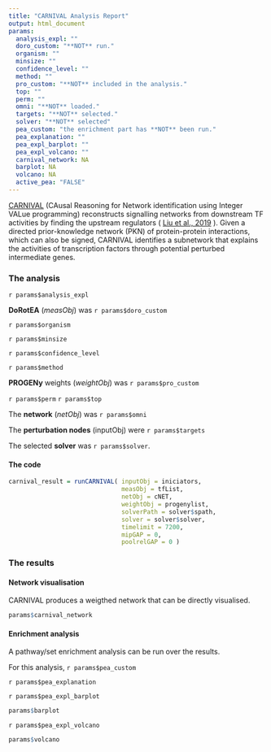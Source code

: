 ```yaml
---
title: "CARNIVAL Analysis Report"
output: html_document
params:
  analysis_expl: ""
  doro_custom: "**NOT** run."
  organism: ""
  minsize: ""
  confidence_level: ""
  method: ""
  pro_custom: "**NOT** included in the analysis."
  top: ""
  perm: ""
  omni: "**NOT** loaded."
  targets: "**NOT** selected."
  solver: "**NOT** selected"
  pea_custom: "the enrichment part has **NOT** been run."
  pea_explanation: ""
  pea_expl_barplot: ""
  pea_expl_volcano: ""
  carnival_network: NA
  barplot: NA
  volcano: NA
  active_pea: "FALSE"
---
```

    
[CARNIVAL](https://saezlab.github.io/CARNIVAL/) (CAusal Reasoning for Network identification using Integer VALue programming) reconstructs signalling networks from downstream TF activities by finding the upstream regulators ( [Liu et al., 2019](https://www.nature.com/articles/s41540-019-0118-z) ). Given a directed prior-knowledge network (PKN) of protein-protein interactions, which can also be signed, CARNIVAL identifies a subnetwork that explains the activities of transcription factors through potential perturbed intermediate genes.

### The analysis

`r params$analysis_expl`

**DoRotEA** (_measObj_) was `r params$doro_custom`

`r params$organism`

`r params$minsize`

`r params$confidence_level`

`r params$method`

**PROGENy** weights (_weightObj_) was `r params$pro_custom`

`r params$perm`
`r params$top`

The **network** (_netObj_) was `r params$omni`

The **perturbation nodes** (inputObj) were `r params$targets`

The selected **solver** was `r params$solver`.

#### The code
  
```r
carnival_result = runCARNIVAL( inputObj = iniciators,
                               measObj = tfList, 
                               netObj = cNET, 
                               weightObj = progenylist, 
                               solverPath = solver$spath, 
                               solver = solver$solver,
                               timelimit = 7200,
                               mipGAP = 0,
                               poolrelGAP = 0 )
```

### The results

#### Network visualisation

CARNIVAL produces a weigthed network that can be directly visualised. 

```r
params$carnival_network
```

#### Enrichment analysis

A pathway/set enrichment analysis can be run over the results.

For this analysis, `r params$pea_custom`

`r params$pea_explanation`

`r params$pea_expl_barplot`

```r
params$barplot
```

`r params$pea_expl_volcano`

```r
params$volcano
```
